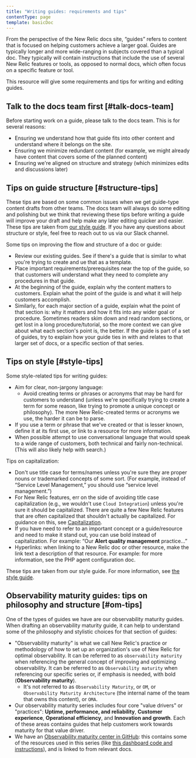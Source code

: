 ```yaml
---
title: "Writing guides: requirements and tips"
contentType: page
template: basicDoc
---
```


From the perspective of the New Relic docs site, “guides” refers to content that is focused on helping customers achieve a larger goal. Guides are typically longer and more wide-ranging in subjects covered than a typical doc. They typically will contain instructions that include the use of several New Relic features or tools, as opposed to normal docs, which often focus on a specific feature or tool. 

This resource will give some requirements and tips for writing and editing guides.

## Talk to the docs team first [#talk-docs-team]

Before starting work on a guide, please talk to the docs team. This is for several reasons: 
* Ensuring we understand how that guide fits into other content and understand where it belongs on the site. 
* Ensuring we minimize redundant content (for example, we might already have content that covers some of the planned content)
* Ensuring we're aligned on structure and strategy (which minimizes edits and discussions later)

## Tips on guide structure [#structure-tips] 

These tips are based on some common issues when we get guide-type content drafts from other teams. The docs team will always do some editing and polishing but we think that reviewing these tips before writing a guide will improve your draft and help make any later editing quicker and easier. These tips are taken from [our style guide](/docs/style-guide/writing-strategies/introduction-style-guide). If you have any questions about structure or style, feel free to reach out to us via our Slack channel. 

Some tips on improving the flow and structure of a doc or guide: 
* Review our existing guides. See if there's a guide that is similar to what you're trying to create and ue that as a template. 
* Place important requirements/prerequisites near the top of the guide, so that customers will understand what they need to complete any procedures in that guide.
* At the beginning of the guide, explain why the content matters to customers. Explain what the point of the guide is and what it will help customers accomplish. 
* Similarly, for each major section of a guide, explain what the point of that section is: why it matters and how it fits into any wider goal or procedure. Sometimes readers skim down and read random sections, or get lost in a long procedure/tutorial, so the more context we can give about what each section's point is, the better. 
If the guide is part of a set of guides, try to explain how your guide ties in with and relates to that larger set of docs, or a specific section of that series.

## Tips on style [#style-tips]

Some style-related tips for writing guides: 
* Aim for clear, non-jargony language: 
  * Avoid creating terms or phrases or acronyms that may be hard for customers to understand (unless we're specifically trying to create a term for some reason, like trying to promote a unique concept or philosophy). The more New Relic-created terms or acronyms we use, the harder it can be to parse. 
* If you use a term or phrase that we've created or that is lesser known, define it at its first use, or link to a resource for more information. 
* When possible attempt to use conversational language that would speak to a wide range of customers, both technical and fairly non-technical. (This will also likely help with search.) 

Tips on capitalization: 
* Don't use title case for terms/names unless you're sure they are proper nouns or trademarked concepts of some sort. (For example, instead of “Service Level Management,” you should use “service level management.”)
* For New Relic features, err on the side of avoiding title case capitalization (e.g., we wouldn't use `Cloud Integration`) unless you're sure it should be capitalized. There are quite a few New Relic features that are often capitalized that shouldn't actually be capitalized. For guidance on this, see [Capitalization](/docs/style-guide/capitalization/product-capability-feature-usage).
* If you have need to refer to an important concept or a guide/resource and need to make it stand out, you can use bold instead of capitalization. For example: “Our **Alert quality management** practice…”
* Hyperlinks: when linking to a New Relic doc or other resource, make the link text a description of that resource. For example: for more information, see the PHP agent configuration doc.

These tips are taken from our style guide. For more information, see [the style guide](/docs/style-guide/writing-strategies/introduction-style-guide).  

## Observability maturity guides: tips on philosophy and structure [#om-tips]

One of the types of guides we have are our observability maturity guides. When drafting an observability maturity guide, it can help to understand some of the philosophy and stylistic choices for that section of guides: 
* "Observability maturity" is what we call New Relic's practice or methodology of how to set up an organization's use of New Relic for optimal observability. It can be referred to as `observability maturity` when referencing the general concept of improving and optimizing observability. It can be referred to as `Observability maturity` when referencing our specific series or, if emphasis is needed, with bold (**Observability maturity**). 
  * It's not referred to as `Observability Maturity`, or `OM`, or `Observability Maturity Architecture` (the internal name of the team that owns this content), or `OMA`. 
* Our observability maturity series includes four core "value drivers" or "practices": **Uptime, performance, and reliability**, **Customer experience**, **Operational efficiency**, and **Innovation and growth**. Each of these areas contains guides that help customers work towards maturity for that value driver.  
* We have an [Observability maturity center in GitHub](https://github.com/newrelic/oma-resource-center): this contains some of the resources used in this series (like [this dashboard code and instructions](https://github.com/newrelic/oma-resource-center/tree/main/src/content/docs/oma/value-drivers/customer-experience/use-cases/bottom-of-the-funnel-analysis)), and is linked to from relevant docs. 